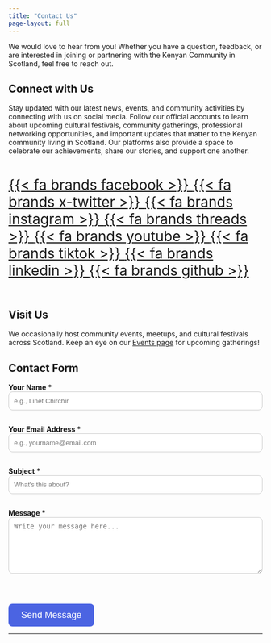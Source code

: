```yaml
---
title: "Contact Us"
page-layout: full
---
```


We would love to hear from you! Whether you have a question, feedback, or are interested in joining or partnering with the Kenyan Community in Scotland, feel free to reach out.

## Connect with Us

Stay updated with our latest news, events, and community activities by connecting with us on social media. Follow our official accounts to learn about upcoming cultural festivals, community gatherings, professional networking opportunities, and important updates that matter to the Kenyan community living in Scotland. Our platforms also provide a space to celebrate our achievements, share our stories, and support one another.

<div style="display: flex; justify-content: center; align-items: center; gap: 1.2em; flex-wrap: wrap; font-size: 2em;">

<a href="https://www.facebook.com/KenyanCommunityInScotland" aria-label="Go to KCIS's Facebook" title="Facebook" target="_blank" rel="noopener">
{{< fa brands facebook >}}
</a>
<a href="https://x.com/KenyanCommScot" aria-label="Go to KCIS's Twitter (X)" title="Twitter (X)" target="_blank" rel="noopener">
{{< fa brands x-twitter >}}
</a>
<a href="https://www.instagram.com/kenyancommunityinscotland" aria-label="Go to KCIS's Instagram" title="Instagram" target="_blank" rel="noopener">
{{< fa brands instagram >}}
</a>
<a href="https://www.threads.net/@KenyanCommunityInScotland" aria-label="Go to KCIS's Threads" title="Threads" target="_blank" rel="noopener">
{{< fa brands threads >}}
</a>
<a href="https://www.youtube.com/@kenyancommunityinscotland" aria-label="Go to KCIS's YouTube" title="YouTube" target="_blank" rel="noopener">
{{< fa brands youtube >}}
</a>
<a href="https://www.tiktok.com/@kenyancommscot" aria-label="Go to KCIS's TikTok" title="TikTok" target="_blank" rel="noopener">
{{< fa brands tiktok >}}
</a>
<a href="https://www.linkedin.com/company/kenyancommunityinscotland/" aria-label="Go to KCIS's LinkedIn" title="LinkedIn" target="_blank" rel="noopener">
{{< fa brands linkedin >}}
</a>
<a href="https://github.com/kenyancommunityinscotland/" aria-label="Go to KCIS's GitHub" title="GitHub" target="_blank" rel="noopener">
{{< fa brands github >}}
</a>

</div>

## Visit Us

We occasionally host community events, meetups, and cultural festivals across Scotland. Keep an eye on our [Events page](events/index.qmd) for upcoming gatherings!

## Contact Form

<form action="https://formspree.io/f/mvgaovlb" method="POST">

  <input type="hidden" name="page_source" value="Contact Page">
  <input type="hidden" name="_subject" value="New Contact Message - Kenyan Community in Scotland">
  <input type="hidden" name="_redirect" value="https://kenyancommunityinscotland.uk/thank-you-contact.html">

  <label for="name"><strong>Your Name *</strong></label><br>
  <input type="text" id="name" name="name" placeholder="e.g., Linet Chirchir" autocomplete="name" required aria-label="Full Name" style="width: 100%; padding: 10px; margin-bottom: 15px; border-radius: 8px; border: 1px solid #ccc;"><br>

  <label for="email"><strong>Your Email Address *</strong></label><br>
  <input type="email" id="email" name="_replyto" placeholder="e.g., yourname@email.com" autocomplete="email" required aria-label="Email Address" style="width: 100%; padding: 10px; margin-bottom: 15px; border-radius: 8px; border: 1px solid #ccc;"><br>

  <label for="subject"><strong>Subject *</strong></label><br>
  <input type="text" id="subject" name="subject" placeholder="What's this about?" required aria-label="Subject" style="width: 100%; padding: 10px; margin-bottom: 15px; border-radius: 8px; border: 1px solid #ccc;"><br>

  <label for="message"><strong>Message *</strong></label><br>
  <textarea id="message" name="message" rows="6" placeholder="Write your message here..." required aria-label="Message" style="width: 100%; padding: 10px; margin-bottom: 15px; border-radius: 8px; border: 1px solid #ccc;"></textarea><br>

  <button type="submit" style="background-color: #4B64E2; color: white; padding: 12px 25px; border-radius: 8px; border: none; font-size: 18px; cursor: pointer;">Send Message</button>

</form>
---